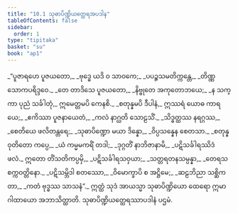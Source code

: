 ```yaml
---
title: "10.1 သုဓာပိဏ္ဍိယတ္ထေရအပဒါန"
tableOfContents: false
sidebar:
  order: 1
type: "tipitaka"
basket: "su"
book: "ap1"
---
```



<DynamicBreadcrumb />

<Division number="1" book="ap1">

<Paragraph number="1765" type="verses" book="ap1">
_“ပူဇာရဟေ ပူဇယတော,_  
_ဗုဒ္ဓေ ယဒိ ဝ သာဝကေ;_  
_ပပဉ္စသမတိက္ကန္တေ,_  
_တိဏ္ဏသောကပရိဒ္ဒဝေ._  

</Paragraph>

</Division>
<Division number="2" book="ap1">

<Paragraph number="1766" type="verses" book="ap1">
_တေ တာဒိသေ ပူဇယတော,_  
_နိဗ္ဗုတေ အကုတောဘယေ;_  
_န သက္ကာ ပုညံ သင်္ခါတုံ,_  
ဣမေတ္တမပိ ကေနစိ._  

</Paragraph>

</Division>
<Division number="3" book="ap1">

<Paragraph number="1767" type="verses" book="ap1">
_စတုန္နမပိ ဒီပါနံ,_  
ဣဿရံ ယောဓ ကာရယေ;_  
_ဧကိဿာ ပူဇနာယေတံ,_  
_ကလံ နာဂ္ဃတိ သောဠသိံ._  

</Paragraph>

</Division>
<Division number="4" book="ap1">

<Paragraph number="1768" type="verses" book="ap1">
_သိဒ္ဓတ္ထဿ နရဂ္ဂဿ,_  
_စေတိယေ ဖလိတန္တရေ;_  
_သုဓာပိဏ္ဍော မယာ ဒိန္နော,_  
_ဝိပ္ပသန္နေန စေတသာ._  

</Paragraph>

</Division>
<Division number="5" book="ap1">

<Paragraph number="1769" type="verses" book="ap1">
_စတုန္နဝုတိတော ကပ္ပေ,_  
_ယံ ကမ္မမကရိံ တဒါ;_  
_ဒုဂ္ဂတိံ နာဘိဇာနာမိ,_  
_ပဋိသင်္ခါရဿိဒံ ဖလံ._  

</Paragraph>

</Division>
<Division number="6" book="ap1">

<Paragraph number="1770" type="verses" book="ap1">
ဣတော တိံသတိကပ္ပမှိ,_  
_ပဋိသင်္ခါရသဝှယာ;_  
_သတ္တရတနသမ္ပန္နာ,_  
_တေရသ စက္ကဝတ္တိနော._  

</Paragraph>

</Division>
<Division number="7" book="ap1">

<Paragraph number="1771" type="verses" book="ap1">
_ပဋိသမ္ဘိဒါ စတဿော,_  
_ဝိမောက္ခာပိ စ အဋ္ဌိမေ;_  
_ဆဠဘိညာ သစ္ဆိကတာ,_  
_ကတံ ဗုဒ္ဓဿ သာသနံ”._  

</Paragraph>

<Paragraph number="1772" book="ap1">
ဣတ္ထံ သုဒံ အာယသ္မာ သုဓာပိဏ္ဍိယော ထေရော ဣမာ ဂါထာယော အဘာသိတ္ထာတိ.

</Paragraph>
</Division>

<Paragraph number="1773" type="center" book="ap1">
သုဓာပိဏ္ဍိယတ္ထေရဿာပဒါနံ ပဌမံ.
</Paragraph>